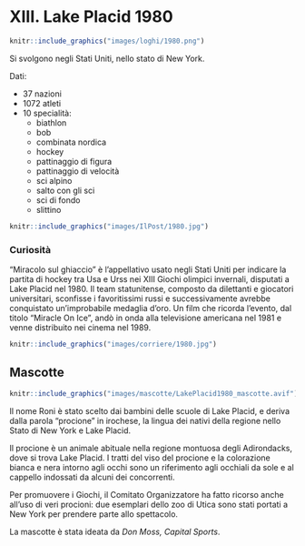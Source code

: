 # XIII. Lake Placid 1980 {-}

```{r, echo=FALSE, out.width='40%', fig.cap='XIII edizione dei Giochi olimpici invernali'}
knitr::include_graphics("images/loghi/1980.png")
```

Si svolgono negli Stati Uniti, nello stato di New York.

Dati:

* 37 nazioni
* 1072 atleti
* 10 specialità:
  * biathlon
  * bob
  * combinata nordica
  * hockey
  * pattinaggio di figura
  * pattinaggio di velocità
  * sci alpino
  * salto con gli sci
  * sci di fondo
  * slittino

```{r, echo=FALSE, out.width='80%', fig.cap='Lo statunitense Mike Ramsey e il russo Valeri Kharlamov durante la storica partita tra Stati Uniti e Unione Sovietica nel torneo olimpico di hockey a Lake Placid, nel 1980. (Tony Duffy/Getty Images)'}
knitr::include_graphics("images/IlPost/1980.jpg")
```

### Curiosità {-}

"Miracolo sul ghiaccio" è l'appellativo usato negli Stati Uniti per indicare la partita di hockey tra Usa e Urss nei XIII Giochi olimpici invernali, disputati a Lake Placid nel 1980. Il team statunitense, composto da dilettanti e giocatori universitari, sconfisse i favoritissimi russi e successivamente avrebbe conquistato un'improbabile medaglia d'oro. Un film che ricorda l'evento, dal titolo "Miracle On Ice", andò in onda alla televisione americana nel 1981 e venne distribuito nei cinema nel 1989.

```{r, echo=FALSE, out.width='80%', fig.cap='(Corriere della Sera)'}
knitr::include_graphics("images/corriere/1980.jpg")
```

## Mascotte {-}

```{r, echo=FALSE, out.width='40%', fig.cap='Roni'}
knitr::include_graphics("images/mascotte/LakePlacid1980_mascotte.avif")
```

Il nome Roni è stato scelto dai bambini delle scuole di Lake Placid, e deriva dalla parola "procione" in irochese, la lingua dei nativi della regione nello Stato di New York e Lake Placid.

Il procione è un animale abituale nella regione montuosa degli Adirondacks, dove si trova Lake Placid. I tratti del viso del procione e la colorazione bianca e nera intorno agli occhi sono un riferimento agli occhiali da sole e al cappello indossati da alcuni dei concorrenti.

Per promuovere i Giochi, il Comitato Organizzatore ha fatto ricorso anche all'uso di veri procioni: due esemplari dello zoo di Utica sono stati portati a New York per prendere parte allo spettacolo.

La mascotte è stata ideata da *Don Moss, Capital Sports*.